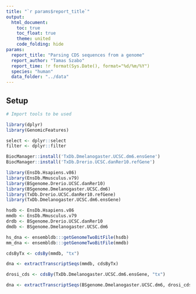 ```yaml
---
title: "`r params$report_title`"
output: 
  html_document:
    toc: true
    toc_float: true
    theme: united
    code_folding: hide
params:
  report_title: "Parsing CDS sequences from a genome"
  report_author: "Tamas Szabo"
  report_time: !r format(Sys.Date(), format="%d/%m/%Y")
  species: "human"
  data_folder: "../data"
---
```


## Setup

```r
# Import tools to be used

library(dplyr)
library(GenomicFeatures)

select <- dplyr::select
filter <- dplyr::filter
```
```r
BiocManager::install('TxDb.Dmelanogaster.UCSC.dm6.ensGene')
BiocManager::install('TxDb.Drerio.UCSC.danRer10.refGene')
```


```r
library(EnsDb.Hsapiens.v86)
library(EnsDb.Mmusculus.v79)
library(BSgenome.Drerio.UCSC.danRer10)
library(BSgenome.Dmelanogaster.UCSC.dm6)
library(TxDb.Drerio.UCSC.danRer10.refGene)
library(TxDb.Dmelanogaster.UCSC.dm6.ensGene)

hsdb <- EnsDb.Hsapiens.v86
mmdb <- EnsDb.Mmusculus.v79
drdb <- BSgenome.Drerio.UCSC.danRer10
dmdb <- BSgenome.Dmelanogaster.UCSC.dm6

hs_dna <- ensembldb:::getGenomeTwoBitFile(hsdb)
mm_dna <- ensembldb:::getGenomeTwoBitFile(mmdb)
```


```r
cdsByTx <- cdsBy(mmdb, "tx")
```

```r
dna <- extractTranscriptSeqs(mmdb, cdsByTx)
```

```r
drosi_cds <- cdsBy(TxDb.Dmelanogaster.UCSC.dm6.ensGene, "tx")
```


```r
dna <- extractTranscriptSeqs(BSgenome.Dmelanogaster.UCSC.dm6, drosi_cds)
```
